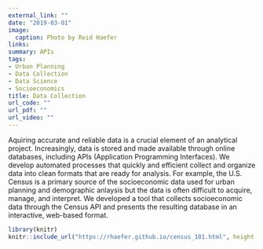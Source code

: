 ```yaml
---
external_link: ""
date: "2019-03-01"
image:
  caption: Photo by Reid Haefer
links:
summary: APIs
tags:
- Urban Planning
- Data Collection
- Data Science
- Socioeconomics
title: Data Collection
url_code: ""
url_pdf: ""
url_video: ""
---
```


Aquiring accurate and reliable data is a crucial element of an analytical project. Increasingly, data is stored and made available through online databases, including APIs (Application Programming Interfaces). We develop automated processes that quickly and efficient collect and organize data into clean formats that are ready for analysis. For example, the U.S. Census is a primary source of the socioeconomic data used for urban planning and demographic anlaysis but the data is often difficult to acquire, manage, and interpret. We developed a tool that collects socioeconomic data through the Census API and presents the resulting database in an interactive, web-based format. 


```r
library(knitr)
knitr::include_url("https://rhaefer.github.io/census_101.html", height = "1000px")
```
